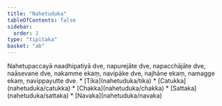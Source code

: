 ```yaml
---
title: "Nahetuduka"
tableOfContents: false
sidebar:
  order: 2
type: "tipitaka"
basket: "ab"
---
```



<DynamicBreadcrumb />

<Division number="224">

<Paragraph number="729">
Nahetupaccayā naadhipatiyā dve, napurejāte dve, napacchājāte dve, naāsevane dve, nakamme ekaṃ, navipāke dve, najhāne ekaṃ, namagge ekaṃ, navippayutte dve.

</Paragraph>
</Division>

<TableOfContents>
* [Tika](nahetuduka/tika)
* [Catukka](nahetuduka/catukka)
* [Chakka](nahetuduka/chakka)
* [Sattaka](nahetuduka/sattaka)
* [Navaka](nahetuduka/navaka)
</TableOfContents>